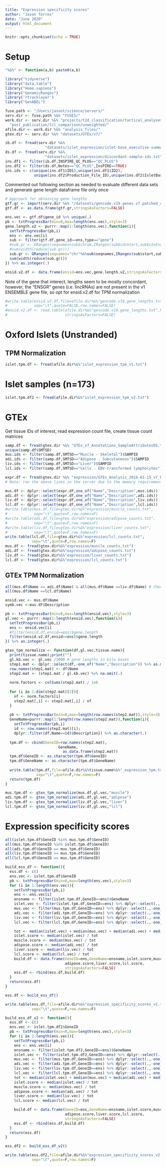 ```yaml
---
title: "Expression specificity scores"
author: "Jason Torres"
date: "June 2020"
output: html_document
---
```


```r
knitr::opts_chunk$set(echo = TRUE)
```

# Setup 

```r

"%&%" <- function(a,b) paste0(a,b)

library("tidyverse")
library("data.table")
library("Homo.sapiens")
library("GenomicRanges")
library('rtracklayer')
library("GenABEL")

fuse.path <- "/Users/jasont/science/servers/"
serv.dir <- fuse.path %&% "FUSE5/"
work.dir <- serv.dir %&% "projects/t2d_classification/tactical_analyses/" %&% 
  "post_publication/lcl_comparison/unweighted/"
afile.dir <- work.dir %&% "analysis_files/"
gtex.dir <- serv.dir %&% "datasets/GTEx/v7/"

```


```r

ib.df <- fread(serv.dir %&%
                  "datasets/islet_expression/islet-base_executive-summary_accessed-June2020.txt")
ds.df <- fread(serv.dir %&%
                  "datasets/islet_expression/discordant-sample-ids.txt")
ins.df1 <- filter(ib.df,INSPIRE_QC_PLUS=="QC_PLUS")
ins.df2 <- filter(ds.df,Notes=="QC_PLUS",InsPIRE==TRUE)
ins.ids <- c(unique(ins.df1$ID1),unique(ins.df1$ID2),
             unique(ins.df2$Production_File_ID),unique(ins.df2$IsletBase_ID))

```


Commented out following section as needed to evaluate different data sets and generate gene length dataframe file only once

```r

# Approach for obtaining gene lengths 
gtf.gr <- import(serv.dir %&% "/datasets/gencode.v19.genes.v7.patched_contigs.gtf")
gtf.df <- as.data.frame(gtf.gr,stringsAsFactors=FALSE)

ens.vec <- gtf.df$gene_id %>% unique(.)
pb <- txtProgressBar(min=0,max=length(ens.vec),style=3)
gene.length.v2 <- purrr::map(1:length(ens.vec),function(i){
  setTxtProgressBar(pb,i)
  ens <- ens.vec[i]
  sub <- filter(gtf.df,gene_id==ens,type=="gene")
  #sub.gr <- GRanges(seqnames=sub$chrom,IRanges(sub$cdsStart,sub$cdsEnd),sub$strand)
  #sum(width(reduce(sub.gr)))
  sub.gr <- GRanges(seqnames="chr"%&%sub$seqnames,IRanges(sub$start,sub$end),sub$strand)
  sum(width(reduce(sub.gr)))
}) %>% as.integer(.) 

ensid.v2.df <- data.frame(ensid=ens.vec,gene.length.v2,stringsAsFactors = FALSE)

```

Note of the gene that interect, lengths seem to be mostly concordant, however, the "ENSGR" genes (i.e. lincRNAs) are not present in the v1 ENSEMBLE gene file, so opt for ensid.v2.df for TPM normalization 

```r

#write.table(ensid.v2.df,file=afile.dir%&%"gencode.v19.gene_lengths.txt",
#            sep="\t",quote=FALSE,row.names=FALSE)
#ensid.v2.df <- read.table(afile.dir%&%"gencode.v19.gene_lengths.txt",header=TRUE,
#                          stringsAsFactors=FALSE)
```



# Oxford Islets (Unstranded)


## TPM Normalization 


```r

islet.tpm.df <- fread(afile.dir%&%"islet_expression_tpm_v1.txt")

```

# Islet samples (n=173)


```r

islet.tpm.df2 <- fread(afile.dir%&%"islet_expression_tpm_v2.txt")

```



# GTEx 

Get tissue IDs of interest, read expression count file, create tissue count matrices  

```r

samp.df <- fread(gtex.dir %&% "GTEx_v7_Annotations_SampleAttributesDS.txt")
unique(samp.df$SMTSD)
mus.ids <- filter(samp.df,SMTSD=="Muscle - Skeletal")$SAMPID
adi.ids <- filter(samp.df,SMTSD=="Adipose - Subcutaneous")$SAMPID
liv.ids <- filter(samp.df,SMTSD=="Liver")$SAMPID
lcl.ids <- filter(samp.df,SMTSD=="Cells - EBV-transformed lymphocytes")$SAMPID

expr.df <- fread(gtex.dir %&% "expression/GTEx_Analysis_2016-01-15_v7_RNASeQCv1.1.8_gene_reads.gct")
# Note: ran the above lines in the server due to the memory requirements, after subsetting, ran remaining analysis here 

mus.df <- dplyr::select(expr.df,one_of("Name","Description",mus.ids))
adi.df <- dplyr::select(expr.df,one_of("Name","Description",adi.ids))
liv.df <- dplyr::select(expr.df,one_of("Name","Description",liv.ids))
lcl.df <- dplyr::select(expr.df,one_of("Name","Description",lcl.ids))
#write.table(mus.df,file=gtex.dir%&%"expression/muscle_counts.txt",
#            sep="\t",quote=F,row.names=F)
#write.table(adi.df,file=gtex.dir%&%"expression/adipose_counts.txt",
#            sep="\t",quote=F,row.names=F)
#write.table(liv.df,file=gtex.dir%&%"expression/liver_counts.txt",
#            sep="\t",quote=F,row.names=F)
write.table(lcl.df,file=gtex.dir%&%"expression/lcl_counts.txt",
            sep="\t",quote=F,row.names=F)
mus.df <- fread(gtex.dir%&%"expression/muscle_counts.txt")
adi.df <- fread(gtex.dir%&%"expression/adipose_counts.txt")
liv.df <- fread(gtex.dir%&%"expression/liver_counts.txt")
lcl.df <- fread(gtex.dir%&%"expression/lcl_counts.txt")
```

## GTEx TPM Normalization 

```r

all(mus.df$Name == adi.df$Name) & all(mus.df$Name ==liv.df$Name) # Check 
all(mus.df$Name ==lcl.df$Name)

ensid.vec <- mus.df$Name
symb.vec <-mus.df$Description

pb <- txtProgressBar(min=0,max=length(ensid.vec),style=3)
gl.vec <- purrr::map(1:length(ensid.vec),function(i){
  setTxtProgressBar(pb,i)
  ens <- ensid.vec[i]
  #filter(ensid.df,ensid==ens)$gene.length
  filter(ensid.v2.df,ensid==ens)$gene.length
}) %>% as.integer(.)


```

```r

gtex_tpm_normalize <- function(df,gl.vec,tissue.name){
  print(tissue.name);print("")
  gl.kb.vec <- gl.vec /1000 # gene lengths in kilo bases 
  step1.mat <- dplyr::select(df,-one_of("Name","Description")) %>% as.matrix(.)
  row.names(step1.mat) <- df$Name
  step2.mat <- (step1.mat / gl.kb.vec) %>% na.omit(.)
  
  norm.factors <- colSums(step2.mat) / 1e6
  
  for (i in 1:dim(step2.mat)[2]){
    nf <- norm.factors[i]
    step2.mat[,i] <- step2.mat[,i] / nf 
  }
  
  pb <- txtProgressBar(min=0,max=length(row.names(step2.mat)),style=3)
  GeneName=purrr::map(1:length(row.names(step2.mat)),function(i){
    setTxtProgressBar(pb,i)
    id <- row.names(step2.mat)[i];
    dplyr::filter(df,Name==id)$Description}) %>% as.character(.)
  
  tpm.df <- cbind(GeneID=row.names(step2.mat),
                        GeneName,
                          as.data.frame(step2.mat))
  tpm.df$GeneID <- as.character(tpm.df$GeneID)
  tpm.df$GeneName <- as.character(tpm.df$GeneName)
  
  write.table(tpm.df,file=afile.dir%&%tissue.name%&%"_expression_tpm.txt",
              sep="\t",quote=F,row.names=F)
  return(tpm.df)
}

mus.tpm.df <- gtex_tpm_normalize(mus.df,gl.vec,"muscle")
adi.tpm.df <- gtex_tpm_normalize(adi.df,gl.vec,"adipose")
liv.tpm.df <- gtex_tpm_normalize(liv.df,gl.vec,"liver")
lcl.tpm.df <- gtex_tpm_normalize(liv.df,gl.vec,"lcl")
```


# Expression specificity scores 


```r

all(islet.tpm.df$GeneID %in% mus.tpm.df$GeneID)
all(mus.tpm.df$GeneID %in% islet.tpm.df$GeneID)
all(adi.tpm.df$GeneID == mus.tpm.df$GeneID)
all(liv.tpm.df$GeneID == mus.tpm.df$GeneID)
all(lcl.tpm.df$GeneID == mus.tpm.df$GeneID)

build_ess_df <- function(){
  ess.df <- c() 
  ens.vec <- islet.tpm.df$GeneID
  pb <- txtProgressBar(min=0,max=length(ens.vec),style=3)
  for (i in 1:length(ens.vec)){
    setTxtProgressBar(pb,i)
    ens <- ens.vec[i]
    ensname <- filter(islet.tpm.df,GeneID==ens)$GeneName
    islet.vec <- filter(islet.tpm.df,GeneID==ens) %>% dplyr::select(.,-one_of("GeneID","GeneName")) %>% as.numeric(.)
    mus.vec <- filter(mus.tpm.df,GeneID==ens) %>% dplyr::select(.,-one_of("GeneID","GeneName")) %>% as.numeric(.)
    adi.vec <- filter(adi.tpm.df,GeneID==ens) %>% dplyr::select(.,-one_of("GeneID","GeneName")) %>% as.numeric(.)
    liv.vec <- filter(liv.tpm.df,GeneID==ens) %>% dplyr::select(.,-one_of("GeneID","GeneName")) %>% as.numeric(.)
    lcl.vec <- filter(lcl.tpm.df,GeneID==ens) %>% dplyr::select(.,-one_of("GeneID","GeneName")) %>% as.numeric(.)

    tot <- median(islet.vec) + median(mus.vec) + median(adi.vec) + median(liv.vec) + median(lcl.vec) 
    islet.score <- median(islet.vec) / tot 
    muscle.score <- median(mus.vec) / tot 
    adipose.score <- median(adi.vec) / tot 
    liver.score <- median(liv.vec) / tot 
    lcl.score <- median(lcl.vec) / tot 
    build.df <- data.frame(GeneID=ens,GeneName=ensname,islet.score,muscle.score,
                           adipose.score,liver.score,lcl.score,
                           stringsAsFactors=FALSE)
    ess.df <- rbind(ess.df,build.df)
  }
  return(ess.df)
}

ess.df <- build_ess_df()

write.table(ess.df,file=afile.dir%&%"expression_specificity_scores_v1.txt",
            sep="\t",quote=F,row.names=F)

```

```r

build_ess_df_v2 <- function(){
  ess.df <- c() 
  ens.vec <- islet.tpm.df2$GeneID
  pb <- txtProgressBar(min=0,max=length(ens.vec),style=3)
  for (i in 1:length(ens.vec)){
    setTxtProgressBar(pb,i)
    ens <- ens.vec[i]
    ensname <- filter(islet.tpm.df2,GeneID==ens)$GeneName
    islet.vec <- filter(islet.tpm.df2,GeneID==ens) %>% dplyr::select(.,-one_of("GeneID","GeneName")) %>% as.numeric(.)
    mus.vec <- filter(mus.tpm.df,GeneID==ens) %>% dplyr::select(.,-one_of("GeneID","GeneName")) %>% as.numeric(.)
    adi.vec <- filter(adi.tpm.df,GeneID==ens) %>% dplyr::select(.,-one_of("GeneID","GeneName")) %>% as.numeric(.)
    liv.vec <- filter(liv.tpm.df,GeneID==ens) %>% dplyr::select(.,-one_of("GeneID","GeneName")) %>% as.numeric(.)
    lcl.vec <- filter(lcl.tpm.df,GeneID==ens) %>% dplyr::select(.,-one_of("GeneID","GeneName")) %>% as.numeric(.)
    tot <- median(islet.vec) + median(mus.vec) + median(adi.vec) + median(liv.vec) + median(lcl.vec) 
    islet.score <- median(islet.vec) / tot 
    muscle.score <- median(mus.vec) / tot 
    adipose.score <- median(adi.vec) / tot 
    liver.score <- median(liv.vec) / tot 
    lcl.score <- median(lcl.vec) / tot 

    build.df <- data.frame(GeneID=ens,GeneName=ensname,islet.score,muscle.score,
                           adipose.score,liver.score,lcl.score,
                           stringsAsFactors=FALSE)
    ess.df <- rbind(ess.df,build.df)
  }
  return(ess.df)
}

ess.df2 <- build_ess_df_v2()

write.table(ess.df2,file=afile.dir%&%"expression_specificity_scores_v2.txt",
            sep="\t",quote=F,row.names=F)


```

